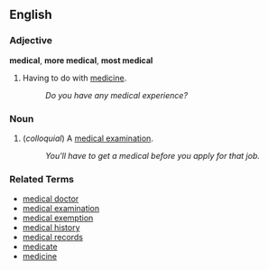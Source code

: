 ==English==

===Adjective===
'''medical''', '''more medical''', '''most medical'''

# Having to do with [[medicine]].
#: ''Do you have any medical experience?''

===Noun===
# (''colloquial'') A [[medical examination]].
#: ''You'll have to get a medical before you apply for that job.''

===Related Terms===
*[[medical doctor]]
*[[medical examination]]
*[[medical exemption]]
*[[medical history]]
*[[medical records]]
*[[medicate]]
*[[medicine]]